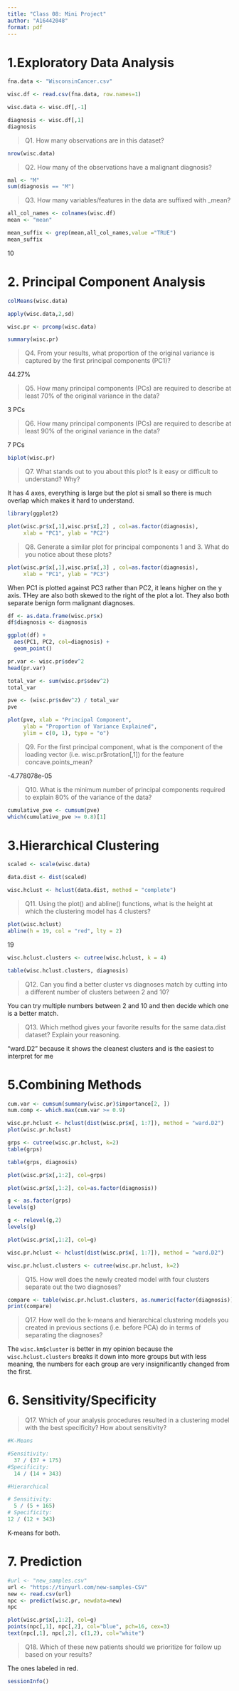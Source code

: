 ```yaml
---
title: "Class 08: Mini Project"
author: "A16442048"
format: pdf
---
```


# 1.Exploratory Data Analysis

```r
fna.data <- "WisconsinCancer.csv"
```

```r
wisc.df <- read.csv(fna.data, row.names=1)
```

```r
wisc.data <- wisc.df[,-1]
```
```r
diagnosis <- wisc.df[,1]
diagnosis
```
>Q1. How many observations are in this dataset?

```r
nrow(wisc.data)
```

>Q2. How many of the observations have a malignant diagnosis?

```r
mal <- "M"
sum(diagnosis == "M")
```


>Q3. How many variables/features in the data are suffixed with _mean?

```r
all_col_names <- colnames(wisc.df)
mean <- "mean"
```
```r
mean_suffix <- grep(mean,all_col_names,value ="TRUE")
mean_suffix
```
10

# 2. Principal Component Analysis

```r
colMeans(wisc.data)

apply(wisc.data,2,sd)
```
```r
wisc.pr <- prcomp(wisc.data)
```
```r
summary(wisc.pr)
```
>Q4. From your results, what proportion of the original variance is captured by the first principal components (PC1)?

44.27%

>Q5. How many principal components (PCs) are required to describe at least 70% of the original variance in the data?

3 PCs

>Q6. How many principal components (PCs) are required to describe at least 90% of the original variance in the data?

7 PCs

```r
biplot(wisc.pr)
```
>Q7. What stands out to you about this plot? Is it easy or difficult to understand? Why?

It has 4 axes, everything is large but the plot si small so there is much overlap which makes it hard to understand.
```r
library(ggplot2)
```

```r
plot(wisc.pr$x[,1],wisc.pr$x[,2] , col=as.factor(diagnosis),
     xlab = "PC1", ylab = "PC2")
```

>Q8. Generate a similar plot for principal components 1 and 3. What do you notice about these plots?

```r
plot(wisc.pr$x[,1],wisc.pr$x[,3] , col=as.factor(diagnosis),
     xlab = "PC1", ylab = "PC3")
```
When PC1 is plotted against PC3 rather than PC2, it leans higher on the y axis. THey are also both skewed to the right of the plot a lot. They also both separate benign form malignant diagnoses.

```r
df <- as.data.frame(wisc.pr$x)
df$diagnosis <- diagnosis
```

```r
ggplot(df) + 
  aes(PC1, PC2, col=diagnosis) + 
  geom_point()
```
```r
pr.var <- wisc.pr$sdev^2
head(pr.var)
```

```r
total_var <- sum(wisc.pr$sdev^2)
total_var
```

```r
pve <- (wisc.pr$sdev^2) / total_var
pve
```

```r
plot(pve, xlab = "Principal Component", 
     ylab = "Proportion of Variance Explained", 
     ylim = c(0, 1), type = "o")
```
>Q9. For the first principal component, what is the component of the loading vector (i.e. wisc.pr$rotation[,1]) for the feature concave.points_mean?

-4.778078e-05

>Q10. What is the minimum number of principal components required to explain 80% of the variance of the data?

```r
cumulative_pve <- cumsum(pve)
which(cumulative_pve >= 0.8)[1]
```

# 3.Hierarchical Clustering

```r
scaled <- scale(wisc.data)
```
```r
data.dist <- dist(scaled)
```
```r
wisc.hclust <- hclust(data.dist, method = "complete")
```

>Q11. Using the plot() and abline() functions, what is the height at which the clustering model has 4 clusters?

```r
plot(wisc.hclust)
abline(h = 19, col = "red", lty = 2)
```
19

```r
wisc.hclust.clusters <- cutree(wisc.hclust, k = 4)
```

```r
table(wisc.hclust.clusters, diagnosis)
```
>Q12. Can you find a better cluster vs diagnoses match by cutting into a different number of clusters between 2 and 10?

You can try multiple numbers between 2 and 10 and then decide which one is a better match.

>Q13. Which method gives your favorite results for the same data.dist dataset? Explain your reasoning.

"ward.D2" because it shows the cleanest clusters and is the easiest to interpret for me

# 5.Combining Methods

```r
cum.var <- cumsum(summary(wisc.pr)$importance[2, ])
num.comp <- which.max(cum.var >= 0.9)
```

```r
wisc.pr.hclust <- hclust(dist(wisc.pr$x[, 1:7]), method = "ward.D2")
plot(wisc.pr.hclust)
```

```r
grps <- cutree(wisc.pr.hclust, k=2)
table(grps)
```
```r
table(grps, diagnosis)
```
```r
plot(wisc.pr$x[,1:2], col=grps)
```

```r
plot(wisc.pr$x[,1:2], col=as.factor(diagnosis))
```
```r
g <- as.factor(grps)
levels(g)
```
```r
g <- relevel(g,2)
levels(g)
```
```r
plot(wisc.pr$x[,1:2], col=g)
```
```r
wisc.pr.hclust <- hclust(dist(wisc.pr$x[, 1:7]), method = "ward.D2")
```
```r
wisc.pr.hclust.clusters <- cutree(wisc.pr.hclust, k=2)
```

>Q15. How well does the newly created model with four clusters separate out the two diagnoses?

```r
compare <- table(wisc.pr.hclust.clusters, as.numeric(factor(diagnosis)))
print(compare)
```
>Q17. How well do the k-means and hierarchical clustering models you created in previous sections (i.e. before PCA) do in terms of separating the diagnoses?

The `wisc.km$cluster` is better in my opinion because the `wisc.hclust.clusters` breaks it down into more groups but with less meaning, the numbers for each group are very insignificantly changed from the first.

# 6. Sensitivity/Specificity

>Q17. Which of your analysis procedures resulted in a clustering model with the best specificity? How about sensitivity?


```r
#K-Means

#Sensitivity:
  37 / (37 + 175) 
#Specificity: 
  14 / (14 + 343) 
```
```r
#Hierarchical

# Sensitivity:
  5 / (5 + 165)
# Specificity:
12 / (12 + 343)
```

K-means for both.

# 7. Prediction

```r
#url <- "new_samples.csv"
url <- "https://tinyurl.com/new-samples-CSV"
new <- read.csv(url)
npc <- predict(wisc.pr, newdata=new)
npc
```

```r
plot(wisc.pr$x[,1:2], col=g)
points(npc[,1], npc[,2], col="blue", pch=16, cex=3)
text(npc[,1], npc[,2], c(1,2), col="white")
```

>Q18. Which of these new patients should we prioritize for follow up based on your results?

The ones labeled in red.

```r
sessionInfo()
```

